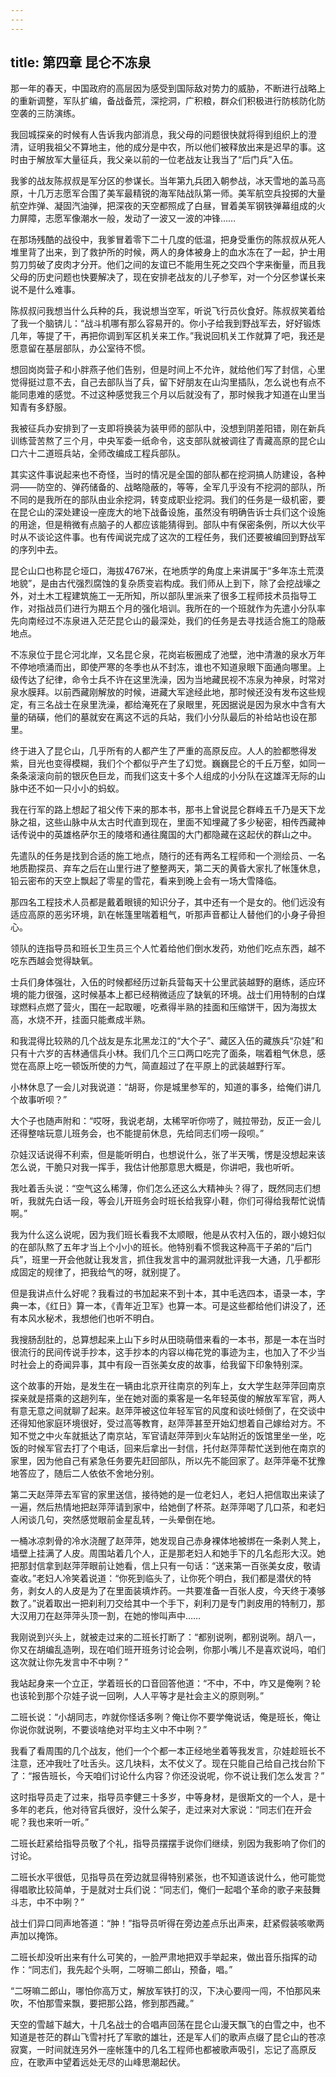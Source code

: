 ```yaml
---
---
---
```

title: 第四章 昆仑不冻泉
---




那一年的春天，中国政府的高层因为感受到国际敌对势力的威胁，不断进行战略上的重新调整，军队扩编，备战备荒，深挖洞，广积粮，群众们积极进行防核防化防空袭的三防演练。

我回城探亲的时候有人告诉我内部消息，我父母的问题很快就将得到组织上的澄清，证明我祖父不算地主，他的成分是中农，所以他们被释放出来是迟早的事。这时由于解放军大量征兵，我父亲以前的一位老战友让我当了“后门兵”入伍。

我爹的战友陈叔叔是军分区的参谋长。当年第九兵团入朝参战，冰天雪地的盖马高原，十几万志愿军合围了美军最精锐的海军陆战队第一师。美军航空兵投掷的大量航空炸弹、凝固汽油弹，把深夜的天空都照成了白昼，冒着美军钢铁弹幕组成的火力屏障，志愿军像潮水一般，发动了一波又一波的冲锋……

在那场残酷的战役中，我爹冒着零下二十几度的低温，把身受重伤的陈叔叔从死人堆里背了出来，到了救护所的时候，两人的身体被身上的血水冻在了一起，护士用剪刀剪破了皮肉才分开。他们之间的友谊已不能用生死之交四个字来衡量，而且我父母的历史问题也快要解决了，现在安排老战友的儿子参军，对一个分区参谋长来说不是什么难事。

陈叔叔问我想当什么兵种的兵，我说想当空军，听说飞行员伙食好。陈叔叔笑着给了我一个脑锛儿：“战斗机哪有那么容易开的。你小子给我到野战军去，好好锻炼几年，等提了干，再把你调到军区机关来工作。”我说回机关工作就算了吧，我还是愿意留在基层部队，办公室待不惯。

想回岗岗营子和小胖燕子他们告别，但是时间上不允许，就给他们写了封信，心里觉得挺过意不去，自己去部队当了兵，留下好朋友在山沟里插队，怎么说也有点不能同患难的感觉。不过这种感觉我三个月以后就没有了，那时候我才知道在山里当知青有多舒服。

我被征兵办安排到了一支即将换装为装甲师的部队中，没想到阴差阳错，刚在新兵训练营苦熬了三个月，中央军委一纸命令，这支部队就被调往了青藏高原的昆仑山口六十二道班兵站，全师改编成工程兵部队。

其实这件事说起来也不奇怪，当时的情况是全国的部队都在挖洞搞人防建设，各种洞——防空的、弹药储备的、战略隐蔽的，等等，全军几乎没有不挖洞的部队，所不同的是我所在的部队由业余挖洞，转变成职业挖洞。我们的任务是一级机密，要在昆仑山的深处建设一座庞大的地下战备设施，虽然没有明确告诉士兵们这个设施的用途，但是稍微有点脑子的人都应该能猜得到。部队中有保密条例，所以大伙平时从不谈论这件事。也有传闻说完成了这次的工程任务，我们还要被编回到野战军的序列中去。

昆仑山口也称昆仑垭口，海拔4767米，在地质学的角度上来讲属于“多年冻土荒漠地貌”，是由古代强烈腐蚀的复杂质变岩构成。我们师从上到下，除了会挖战壕之外，对土木工程建筑施工一无所知，所以部队里派来了很多工程师技术员指导工作，对指战员们进行为期五个月的强化培训。我所在的一个班就作为先遣小分队率先向南经过不冻泉进入茫茫昆仑山的最深处，我们的任务是去寻找适合施工的隐蔽地点。

不冻泉位于昆仑河北岸，又名昆仑泉，花岗岩板圈成了池壁，池中清澈的泉水万年不停地喷涌而出，即使严寒的冬季也从不封冻，谁也不知道泉眼下面通向哪里。上级传达了纪律，命令士兵不许在这里洗澡，因为当地藏民视不冻泉为神泉，时常对泉水膜拜。以前西藏刚解放的时候，进藏大军途经此地，那时候还没有发布这些规定，有三名战士在泉里洗澡，都给淹死在了泉眼里，死因据说是因为泉水中含有大量的硝磺，他们的墓就安在离这不远的兵站，我们小分队最后的补给站也设在那里。

终于进入了昆仑山，几乎所有的人都产生了严重的高原反应。人人的脸都憋得发紫，目光也变得模糊，我们个个都似乎产生了幻觉。巍巍昆仑的千丘万壑，如同一条条滚滚向前的银灰色巨龙，而我们这支十多个人组成的小分队在这雄浑无际的山脉中还不如一只小小的蚂蚁。

我在行军的路上想起了祖父传下来的那本书，那书上曾说昆仑群峰五千乃是天下龙脉之祖，这些山脉中从太古时代直到现在，里面不知埋藏了多少秘密，相传西藏神话传说中的英雄格萨尔王的陵塔和通往魔国的大门都隐藏在这起伏的群山之中。

先遣队的任务是找到合适的施工地点，随行的还有两名工程师和一个测绘员、一名地质勘探员、弃车之后在山里行进了整整两天，第二天的黄昏大家扎了帐篷休息，铅云密布的天空上飘起了零星的雪花，看来到晚上会有一场大雪降临。

那四名工程技术人员都是戴着眼镜的知识分子，其中还有一个是女的。他们远没有适应高原的恶劣环境，趴在帐篷里喘着粗气，听那声音都让人替他们的小身子骨担心。

领队的连指导员和班长卫生员三个人忙着给他们倒水发药，劝他们吃点东西，越不吃东西越会觉得缺氧。

士兵们身体强壮，入伍的时候都经历过新兵营每天十公里武装越野的磨练，适应环境的能力很强，这时候基本上都已经稍微适应了缺氧的环境。战士们用特制的白煤球燃料点燃了营火，围在一起取暖，吃煮得半熟的挂面和压缩饼干，因为海拔太高，水烧不开，挂面只能煮成半熟。

和我混得比较熟的几个战友是东北黑龙江的“大个子”、藏区入伍的藏族兵“尕娃”和只有十六岁的吉林通信兵小林。我们几个三口两口吃完了面条，喘着粗气休息，感觉在高原上吃一顿饭所使的力气，简直超过了在平原上的武装越野行军。

小林休息了一会儿对我说道：“胡哥，你是城里参军的，知道的事多，给俺们讲几个故事听呗？”

大个子也随声附和：“哎呀，我说老胡，太稀罕听你唠了，贼拉带劲，反正一会儿还得整啥玩意儿班务会，也不能提前休息，先给同志们唠一段呗。”

尕娃汉话说得不利索，但是能听明白，也想说什么，张了半天嘴，愣是没想起来该怎么说，干脆只对我一挥手，我估计他那意思大概是，你讲吧，我也听听。

我吐着舌头说：“空气这么稀薄，你们怎么还这么大精神头？得了，既然同志们想听，我就先白话一段，等会儿开班务会时班长给我穿小鞋，你们可得给我帮忙说情啊。”

我为什么这么说呢，因为我们班长看我不太顺眼，他是从农村入伍的，跟小媳妇似的在部队熬了五年才当上个小小的班长。他特别看不惯我这种高干子弟的“后门兵”，班里一开会他就让我发言，抓住我发言中的漏洞就批评我一大通，几乎都形成固定的规律了，把我给气的呀，就别提了。

但是我讲点什么好呢？我看过的书加起来不到十本，其中毛选四本，语录一本，字典一本，《红日》算一本，《青年近卫军》也算一本。可是这些都给他们讲没了，还有本风水秘术，我想他们也听不明白。

我搜肠刮肚的，总算想起来上山下乡时从田晓萌借来看的一本书，那是一本在当时很流行的民间传说手抄本，这手抄本的内容以梅花党的事迹为主，也加入了不少当时社会上的奇闻异事，其中有段一百张美女皮的故事，给我留下印象特别深。

这个故事的开始，是发生在一辆由北京开往南京的列车上，女大学生赵萍萍回南京探亲就是搭乘的这趟列车，坐在她对面的乘客是一名年轻英俊的解放军军官，两人有意无意之间就聊了起来。赵萍萍被这位年轻军官的风度和谈吐倾倒了，在交谈中还得知他家庭环境很好，受过高等教育，赵萍萍甚至开始幻想着自己嫁给对方。不知不觉之中火车就抵达了南京站，军官请赵萍萍到火车站附近的饭馆里坐一坐，吃饭的时候军官去打了个电话，回来后拿出一封信，托付赵萍萍帮忙送到他在南京的家里，因为他自己有紧急任务要先赶回部队，所以先不能回家了。赵萍萍毫不犹豫地答应了，随后二人依依不舍地分别。

第二天赵萍萍去军官的家里送信，接待她的是一位老妇人，老妇人把信取出来读了一遍，然后热情地把赵萍萍请到家中，给她倒了杯茶。赵萍萍喝了几口茶，和老妇人闲谈几句，突然感觉眼前金星乱转，一头晕倒在地。

一桶冰凉刺骨的冷水浇醒了赵萍萍，她发现自己赤身裸体地被绑在一条剥人凳上，墙壁上挂满了人皮。周围站着几个人，正是那老妇人和她手下的几名彪形大汉。她把那封信拿到赵萍萍眼前让她看，信上只有一句话：“送来第一百张美女皮，敬请查收。”老妇人冷笑着说道：“你死到临头了，让你死个明白，我们都是潜伏的特务，剥女人的人皮是为了在里面装填炸药。一共要准备一百张人皮，今天终于凑够数了。”说着取出一把刹利刀交给其中一个手下，刹利刀是专门剥皮用的特制刀，那大汉用刀在赵萍萍头顶一割，在她的惨叫声中……

我刚说到兴头上，就被走过来的二班长打断了：“都别说咧，都别说咧。胡八一，你又在胡编乱造咧，现在咱们班开班务讨论会咧，你那小嘴儿不是喜欢说吗，咱们这次就让你先发言中不中咧？”

我站起身来一个立正，学着班长的口音回答他道：“不中，不中，咋又是俺咧？轮也该轮到那个尕娃子说一回咧，人人平等才是社会主义的原则咧。”

二班长说：“小胡同志，咋就你怪话多咧？俺让你不要学俺说话，俺是班长，俺让你说你就说咧，不要谈啥绝对平均主义中不中咧？”

我看了看周围的几个战友，他们一个个都一本正经地坐着等我发言，尕娃趁班长不注意，还冲我吐了吐舌头。这几块料，太不仗义了。现在只能自己给自己找台阶下了：“报告班长，今天咱们讨论什么内容？你还没说呢，你不说让我们怎么发言？”

这时指导员走了过来，指导员李健三十多岁，中等身材，是很斯文的一个人，是十多年的老兵，他对待官兵很好，没什么架子，走过来对大家说：“同志们在开会呢？我也来听一听。”

二班长赶紧给指导员敬了个礼，指导员摆摆手说你们继续，别因为我影响了你们的讨论。

二班长水平很低，见指导员在旁边就显得特别紧张，也不知道该说什么，他可能觉得唱歌比较简单，于是就对士兵们说：“同志们，俺们一起唱个革命的歌子来鼓舞斗志，中不中咧？”

战士们异口同声地答道：“肿！”指导员听得在旁边差点乐出声来，赶紧假装咳嗽两声加以掩饰。

二班长却没听出来有什么可笑的，一脸严肃地把双手举起来，做出音乐指挥的动作：“同志们，我先起个头啊，二呀嘛二郎山，预备，唱。”

“二呀嘛二郎山，哪怕你高万丈，解放军铁打的汉，下决心要闯一闯，不怕那风来吹，不怕那雪来飘，要把那公路，修到那西藏。”

天空的雪越下越大，十几名战士的合唱声回荡在昆仑山漫天飘飞的白雪之中，也不知道是苍茫的群山飞雪衬托了军歌的雄壮，还是军人们的歌声点缀了昆仑山的苍凉寂寞，一时间就连另外一座帐篷中的几名工程师也都被歌声吸引，忘记了高原反应，在歌声中望着远处无尽的山峰思潮起伏。